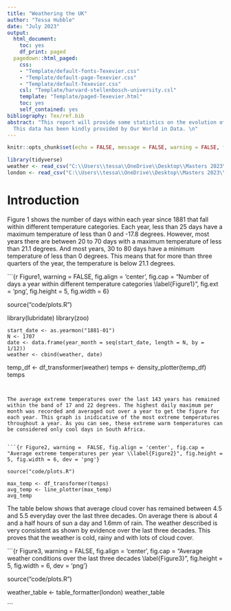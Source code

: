 ```yaml
---
title: "Weathering the UK"
author: "Tessa Hubble"
date: "July 2023"
output:
  html_document:
    toc: yes
    df_print: paged
  pagedown::html_paged:
    css:
    - "Template/default-fonts-Texevier.css"
    - "Template/default-page-Texevier.css"
    - "Template/default-Texevier.css"
    csl: "Template/harvard-stellenbosch-university.csl"
    template: "Template/paged-Texevier.html"
    toc: yes
    self_contained: yes
bibliography: Tex/ref.bib
abstract: "This report will provide some statistics on the evolution of COVID-19.
  This data has been kindly provided by Our World in Data. \n"
---
```





```r
knitr::opts_chunk$set(echo = FALSE, message = FALSE, warning = FALSE, fig.width = 6, fig.height = 5, fig.pos="H", fig.pos = 'H')

library(tidyverse)
weather <- read_csv("C:\\Users\\tessa\\OneDrive\\Desktop\\Masters 2023\\Data science\\Exam\\21559953\\Question_2\\data\\UKMonthly_Detailed.csv")
london <- read_csv("C:\\Users\\tessa\\OneDrive\\Desktop\\Masters 2023\\Data science\\Exam\\21559953\\Question_2\\data\\london_weather.csv")


```


<!-- ############################## -->
<!-- # Start Writing here: -->
<!-- ############################## -->

# Introduction \label{Introduction}

Figure 1 shows the number of days within each year since 1881 that fall within different temperature categories. Each year, less than 25 days have a maximum temperature of less than 0 and -17.8 degrees. However, most years there are between 20 to 70 days with a maximum temperature of less than 21.1 degrees. And most years, 30 to 80 days have a minimum temperature of less than 0 degrees. This means that for more than three quarters of the year, the temperature is below 21.1 degrees. 


```{r Figure1,  warning =  FALSE, fig.align = 'center', fig.cap = "Number of days a year within different temperature categories \\label{Figure1}", fig.ext = 'png', fig.height = 5, fig.width = 6}
 
source("code/plots.R")

library(lubridate)
library(zoo)

    start_date <- as.yearmon("1881-01")
    N <- 1707
    date <- data.frame(year_month = seq(start_date, length = N, by = 1/12))
    weather <- cbind(weather, date)
    
temp_df <- df_transformer(weather)
temps <- density_plotter(temp_df)
temps


```


The average extreme temperatures over the last 143 years has remained within the band of 17 and 22 degrees. The highest daily maximum per month was recorded and averaged out over a year to get the figure for each year. This graph is inidicative of the most extreme temperatures throughout a year. As you can see, these extreme warm temperatures can be considered only cool days in South Africa. 


```{r Figure2, warning =  FALSE, fig.align = 'center', fig.cap = "Average extreme temperatures per year \\label{Figure2}", fig.height = 5, fig.width = 6, dev = 'png'}

source("code/plots.R")

max_temp <- df_transformer(temps)
avg_temp <- line_plotter(max_temp)
avg_temp

```


The table below shows that average cloud cover has remained between 4.5 and 5.5 everyday over the last three decades. On average there is about 4 and a half hours of sun a day and 1.6mm of rain. The weather described is very consistent as shown by evidence over the last three decades. This proves that the weather is cold, rainy and with lots of cloud cover. 



```{r Figure3, warning =  FALSE, fig.align = 'center', fig.cap = "Average weather conditions over the last three decades \\label{Figure3}", fig.height = 5, fig.width = 6, dev = 'png'}

source("code/plots.R")

weather_table <- table_formatter(london)
weather_table

```



